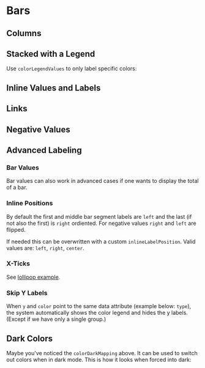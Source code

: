 
# Bars

<ComponentDemo file='demos/legacy/charts/bars.tsx' />

## Columns

<ComponentDemo file='demos/legacy/charts/bars-column.tsx' />

## Stacked with a Legend

<ComponentDemo file='demos/legacy/charts/bars-stacked.tsx' />

Use `colorLegendValues` to only label specific colors:

<ComponentDemo file='demos/legacy/charts/bars-colorlegend.tsx' />

## Inline Values and Labels

<ComponentDemo file='demos/legacy/charts/bars-inlinelabels.tsx' />

## Links

<ComponentDemo file='demos/legacy/charts/bars-links.tsx' />

## Negative Values

<ComponentDemo file='demos/legacy/charts/bars-negative.tsx' />

## Advanced Labeling

### Bar Values

Bar values can also work in advanced cases if one wants to display the total of a bar.

<ComponentDemo file='demos/legacy/charts/bars-valuelabels.tsx' />

### Inline Positions

By default the first and middle bar segment labels are `left` and the last (if not also the first) is `right` ordiented. For negative values `right` and `left` are flipped.

If needed this can be overwritten with a custom `inlineLabelPosition`. Valid values are: `left`, `right`, `center`.

<ComponentDemo file='demos/legacy/charts/bars-inlinepositions.tsx' />

### X-Ticks

See [lollipop example](/charts/lollipops#x-ticks).

### Skip Y Labels

When `y` and `color` point to the same data attribute (example below: `type`), the system automatically shows the color legend and hides the y labels. (Except if we have only a single group.)

<ComponentDemo file='demos/legacy/charts/bars-skipy.tsx' />

## Dark Colors

Maybe you've noticed the `colorDarkMapping` above. It can be used to switch out colors when in dark mode. This is how it looks when forced into dark:

<ComponentDemo variant='dark' file='demos/legacy/charts/bars-dark.tsx' />
